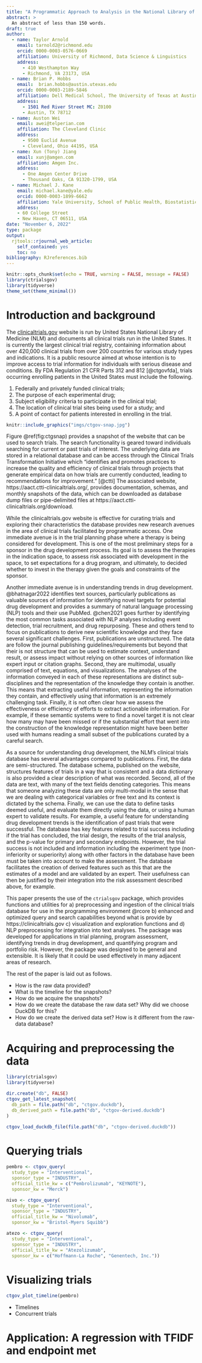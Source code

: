 ```yaml
---
title: "A Programmatic Approach to Analysis in the National Library of Medicine's Clinical Trials Database"
abstract: >
  An abstract of less than 150 words.
draft: true
author:  
  - name: Taylor Arnold
    email: tarnold2@richmond.edu
    orcid: 0000-0003-0576-0669
    affiliation: University of Richmond, Data Science & Linguistics
    address:
      - 410 Westhampton Way
      - Richmond, VA 23173, USA
  - name: Brian P. Hobbs
    email:  brian.hobbs@austin.utexas.edu
    orcid: 0000-0003-2189-5846
    affiliation: Dell Medical School, The University of Texas at Austin
    address:
      - 1501 Red River Street MC: Z0100
      - Austin, TX 78712
  - name: Auston Wei
    email: awei@telperian.com
    affiliation: The Cleveland Clinic
    address:
      - 9500 Euclid Avenue
      - Cleveland, Ohio 44195, USA
  - name: Xun (Tony) Jiang
    email: xunj@amgen.com
    affiliation: Amgen Inc.
    address:
      - One Amgen Center Drive
      - Thousand Oaks, CA 91320-1799, USA
  - name: Michael J. Kane
    email: michael.kane@yale.edu
    orcid: 0000-0003-1899-6662
    affiliation: Yale University, School of Public Health, Biostatistics Department
    address:
    - 60 College Street
    - New Haven, CT 06511, USA
date: "November 6, 2022"
type: package
output: 
  rjtools::rjournal_web_article:
    self_contained: yes
    toc: no
bibliography: RJreferences.bib
---
```


```r
knitr::opts_chunk$set(echo = TRUE, warning = FALSE, message = FALSE)
library(ctrialsgov)
library(tidyverse)
theme_set(theme_minimal())
```

# Introduction and background

The [clinicaltrials.gov](https://clinicaltrials.gov) website is run by United States National Library
of Medicine (NLM) and documents all clinical trials run in the United States. It is currently the
largest clinical trial registry, containing information about over 420,000 clinical trials from over
200 countries for various study types and indications. It is a public resource aimed at whose intention
is to improve access to trial information for individuals with serious disease and conditions. By FDA
Regulation 21 CFR Parts 312 and 812 [@ctgovfda], trials occurring enrolling patients in the United
States must include the following.

1. Federally and privately funded clinical trials;
2. The purpose of each experimental drug;
3. Subject eligibility criteria to participate in the clinical trial;
4. The location of clinical trial sites being used for a study; and
5. A point of contact for patients interested in enrolling in the trial.

```r
knitr::include_graphics("imgs/ctgov-snap.jpg")
```

Figure \@ref(fig:ctgsnap) provides a snapshot of the website that can be used to search trials.
The search functionality is geared toward individuals searching for current or past trials of
interest. The underlying data are stored in a relational database and can be access through the
Clinical Trials Transformation Initiative which "identifies and promotes practices to increase
the quality and efficiency of clinical trials through projects that generate empirical data on 
how trials are currently conducted, leading to recommendations for improvement." [@ctti]
The associated website, https://aact.ctti-clinicaltrials.org/, provides documentation, schemas,
and monthly snapshots of the data, which can be downloaded as database dump files or pipe-delimited
files at https://aact.ctti-clinicaltrials.org/download.

While the clinicaltrials.gov website is effective for curating trials and exploring their
characteristics the database provides new research avenues in the area of clinical trials
facilitated by programmatic access. One immediate avenue is in the trial planning phase where
a therapy is being considered for development. This is one of the most preliminary steps for a
sponsor in the drug development process. Its goal is to assess the therapies in the indication
space, to assess risk associated with development in the space, to set expectations for a drug
program, and ultimately, to decided whether to invest in the therapy given the goals and
constraints of the sponsor.

Another immediate avenue is in understanding trends in drug development. @bhatnagar2022 identifies
text sources, particularly publications as valuable sources of information for identifying novel
targets for potential drug development and provides a summary of natural language processing (NLP)
tools and their use PubMed. @chen2021 goes further by identifying the most common tasks associated
with NLP analyses including event detection, trial recruitment, and drug repurposing. These and
others tend to focus on publications to derive new scientific knowledge and they face several
significant challenges. First, publications are unstructured. The data are follow the journal
publishing guidelines/requirements but beyond that their is not structure that can be used to
estimate context, understand result, or assess impact without relying on other sources of
information like expert input or citation graphs. Second, they are multimodal, usually
comprised of text, equations, and visualizations. The analyses of the information conveyed in
each of these representations are distinct sub-disciplines and the representation of the
knowledge they contain is another. This means that extracting useful information, representing
the information they contain, and effectively using that information is an extremely challenging
task. Finally, it is not often clear how we assess the effectiveness or efficiency of efforts to
extract actionable information. For example, if these semantic systems were to 
find a novel target it is not clear how many may have been missed or if the substantial effort that
went into the construction of the knowledge representation might have been better used with humans
reading a small subset of the publications curated by a careful search.

As a source for understanding drug development, the NLM's clinical trials database has several
advantages compared to publications. First, the data are semi-structured. The database
schema, published on the website, structures features of trials in a way that is consistent and a
data dictionary is also provided a clear description of what was recorded. Second, all of the
data are text, with many of the text fields denoting categories. This means that someone analyzing these
data are only multi-modal in the sense that we are dealing with categorical variables or free text and
its context is dictated by the schema. Finally, we can use the data to define tasks deemed useful, 
and evaluate them directly using the data, or using a human expert to validate results. For example,
a useful feature for understanding drug development trends is the identification of past trials
that were successful. The database has key features related to trial success including if the trial
has concluded, the trial design, the results of the trial analysis, and the p-value for primary 
and secondary endpoints. However, the trial success is not included and information including
the experiment type (non-inferiority or superiority) along with other factors in the database have
been must be taken into account to make the assessment. The database facilitates the creation of
derived features such as this that are the estimates of a model and are validated by an expert.
Their usefulness can then be justified by their integration into the risk assessment described above,
for example.

This paper presents the use of the `ctrialsgov` package, which provides functions and utilities
for a) preprocessing and ingestion of the clinical trials database for use in the \R programming 
environment @rcore 
b) enhanced and optimized query and search capabilities beyond what is provide by https://clinicaltrials.gov
c) visualization and exploration functions and
d) NLP preprocessing for integration into text analyses.
The package was developed for applications in trial planning, program assessment, identifying
trends in drug development, and quantifying program and portfolio risk. However, the package was
designed to be general and extensible.  It is likely that it could be used effectively in many adjacent
areas of research.

The rest of the paper is laid out as follows.

- How is the raw data provided?
- What is the timeline for the snapshots?
- How do we acquire the snapshots?
- How do we create the database the raw data set? Why did we choose DuckDB for this?
- How do we create the derived data set? How is it different from the raw-data database?

# Acquiring and preprocessing the data


```r
library(ctrialsgov)
library(tidyverse)

dir.create("db", FALSE)
ctgov_get_latest_snapshot(
  db_path = file.path("db", "ctgov.duckdb"),
  db_derived_path = file.path("db", "ctgov-derived.duckdb")
)
```

```r
ctgov_load_duckdb_file(file.path("db", "ctgov-derived.duckdb"))
```

# Querying trials

```r
pembro <- ctgov_query(
  study_type = "Interventional",
  sponsor_type = "INDUSTRY",
  official_title_kw = c("Pembrolizumab", "KEYNOTE"),
  sponsor_kw = "Merck")

nivo <- ctgov_query(
  study_type = "Interventional",
  sponsor_type = "INDUSTRY",
  official_title_kw = "Nivolumab",
  sponsor_kw = "Bristol-Myers Squibb")

atezo <- ctgov_query(
  study_type = "Interventional",
  sponsor_type = "INDUSTRY",
  official_title_kw = "Atezolizumab",
  sponsor_kw = c("Hoffmann-La Roche", "Genentech, Inc."))
```
# Visualizing trials


```r
ctgov_plot_timeline(pembro)
```

- Timelines
- Concurrent trials

# Application: A regression with TFIDF and endpoint met


